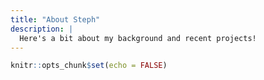 ```yaml
---
title: "About Steph"
description: |
  Here's a bit about my background and recent projects!
---
```


```r
knitr::opts_chunk$set(echo = FALSE)
```
